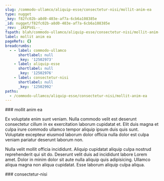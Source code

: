 ```yaml
---
slug: /commodo-ullamco/aliquip-esse/consectetur-nisi/mollit-anim-ea
type: nugget
_key: f82fc02b-a8d0-403e-af7a-6cb6a108385e
_id: nugget/f82fc02b-a8d0-403e-af7a-6cb6a108385e
_rev: _iKEPVdi--_
fspath: blah/commodo-ullamco/aliquip-esse/consectetur-nisi/mollit-anim-ea.md
label: mollit anim ea
pageRefs: {}
breadcrumbs:
  - - label: commodo-ullamco
      shortlabel: null
      _key: '12502973'
    - label: aliquip-esse
      shortlabel: null
      _key: '12502976'
    - label: consectetur-nisi
      shortlabel: null
      _key: '12502992'
paths:
  - /commodo-ullamco/aliquip-esse/consectetur-nisi/mollit-anim-ea
---
```


<NuggetArea>
<Nugget slug="/commodo-ullamco/aliquip-esse/consectetur-nisi/mollit-anim-ea" type="nugget" _key="f82fc02b-a8d0-403e-af7a-6cb6a108385e" _id="nugget/f82fc02b-a8d0-403e-af7a-6cb6a108385e" _rev="_iKEPVdi--_" fspath="blah/commodo-ullamco/aliquip-esse/consectetur-nisi/mollit-anim-ea.md" label="mollit anim ea" paths="/commodo-ullamco/aliquip-esse/consectetur-nisi/mollit-anim-ea">
<NuggetBody>
### mollit anim ea

Ex voluptate enim sunt veniam. Nulla commodo velit est deserunt consectetur cillum in ex exercitation laborum cupidatat et. Elit duis magna et culpa irure commodo ullamco tempor aliquip ipsum duis quis sunt. Voluptate excepteur eiusmod laborum dolor officia nulla dolor est culpa veniam pariatur deserunt laborum non.

Nulla velit mollit officia incididunt. Aliquip cupidatat aliquip culpa nostrud reprehenderit qui sit do. Deserunt velit duis ad incididunt labore Lorem amet. Dolor in minim dolor sit aute nulla aliquip quis adipisicing. Ullamco aliqua magna non aliqua cupidatat. Esse laborum aliquip culpa aliqua.

</NuggetBody>
<Breadcrumbs>
<Crumbs>
<Crumb _key="12502973" label="commodo-ullamco" /><Crumb _key="12502976" label="aliquip-esse" /><Crumb _key="12502992" label="consectetur-nisi" />
</Crumbs>
</Breadcrumbs>
</Nugget>

<NuggetsInbound>
</NuggetsInbound>
<NuggetsOutbound>
</NuggetsOutbound>
</NuggetArea>
<PassagesInbound>
<Passage direction="inbound" type="passage" _key="12502992" _id="passage/12502992" _rev="_iKEPVde---" label="consectetur-nisi" passage="consectetur-nisi" fspath="blah/commodo-ullamco/aliquip-esse/consectetur-nisi" paths="/commodo-ullamco/aliquip-esse/consectetur-nisi" slug="/commodo-ullamco/aliquip-esse/consectetur-nisi">
<NuggetBody>
### consectetur-nisi

</NuggetBody>
<Breadcrumbs>
<Crumbs>
<Crumb _key="12502973" label="commodo-ullamco" /><Crumb _key="12502976" label="aliquip-esse" />
</Crumbs>
</Breadcrumbs>
</Passage>

</PassagesInbound>
<PassagesOutbound>
</PassagesOutbound>
